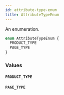 ```yaml
---
id: attribute-type-enum
title: AttributeTypeEnum
---
```


An enumeration.

```graphql
enum AttributeTypeEnum {
  PRODUCT_TYPE
  PAGE_TYPE
}
```

### Values

#### `PRODUCT_TYPE`

#### `PAGE_TYPE`
